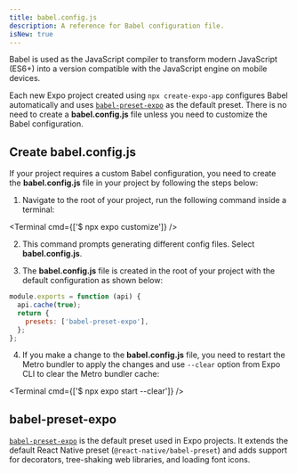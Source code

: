 ```yaml
---
title: babel.config.js
description: A reference for Babel configuration file.
isNew: true
---
```



Babel is used as the JavaScript compiler to transform modern JavaScript (ES6+) into a version compatible with the JavaScript engine on mobile devices.

Each new Expo project created using `npx create-expo-app` configures Babel automatically and uses [`babel-preset-expo`](https://github.com/expo/expo/tree/main/packages/babel-preset-expo) as the default preset. There is no need to create a **babel.config.js** file unless you need to customize the Babel configuration.

## Create babel.config.js

If your project requires a custom Babel configuration, you need to create the **babel.config.js** file in your project by following the steps below:

1. Navigate to the root of your project, run the following command inside a terminal:

<Terminal cmd={['$ npx expo customize']} />

2. This command prompts generating different config files. Select **babel.config.js**.

3. The **babel.config.js** file is created in the root of your project with the default configuration as shown below:

```js babel.config.js
module.exports = function (api) {
  api.cache(true);
  return {
    presets: ['babel-preset-expo'],
  };
};
```

4. If you make a change to the **babel.config.js** file, you need to restart the Metro bundler to apply the changes and use `--clear` option from Expo CLI to clear the Metro bundler cache:

<Terminal cmd={['$ npx expo start --clear']} />

## babel-preset-expo

[`babel-preset-expo`](https://github.com/expo/expo/tree/main/packages/babel-preset-expo) is the default preset used in Expo projects. It extends the default React Native preset (`@react-native/babel-preset`) and adds support for decorators, tree-shaking web libraries, and loading font icons.
